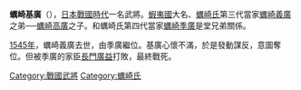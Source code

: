 {{Japanese|japanese=蠣崎 基広|kana=かきざき もとひろ|romaji=Kakizaki Motohiro|}}

'''蠣崎基廣'''（{{bd|1501年|（[[文龜|文龜]]元年）|1548年|（[[天文|天文]]16年）|}}），[[日本戰國時代|日本戰國時代]]一名武將。[[蝦夷國|蝦夷國]]大名、[[蠣崎氏|蠣崎氏]]第三代當家[[蠣崎義廣|蠣崎義廣]]之弟──[[蠣崎高廣|蠣崎高廣]]之子。和蠣崎氏第四代當家[[蠣崎季廣|蠣崎季廣]]是堂兄弟關係。

[[1545年|1545年]]，蠣崎義廣去世，由季廣繼位。基廣心懷不滿，於是發動謀反，意圖奪位。但被季廣的家臣[[長門廣益|長門廣益]]打敗，最終戰死。

[[Category:戰國武將|Category:戰國武將]]
[[Category:蠣崎氏|Category:蠣崎氏]]